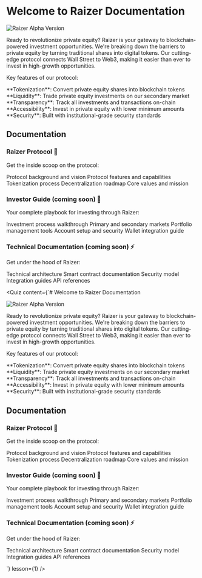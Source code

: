 
# Welcome to Raizer Documentation

<div className="text-center mb-8 mt-4">
  <img 
    src="/alpha.png" 
    alt="Raizer Alpha Version" 
    className="w-full max-w-5xl mx-auto"
    style={{
      maxHeight: '400px',
      objectFit: 'contain'
    }}
  />
</div>

Ready to revolutionize private equity? Raizer is your gateway to blockchain-powered investment opportunities. We're breaking down the barriers to private equity by turning traditional shares into digital tokens. Our cutting-edge protocol connects Wall Street to Web3, making it easier than ever to invest in high-growth opportunities.

Key features of our protocol:

<div className="mt-6">
<Feature icon={Coins}>**Tokenization**: Convert private equity shares into blockchain tokens</Feature>
<Feature icon={ArrowsUpDown}>**Liquidity**: Trade private equity investments on our secondary market</Feature>
<Feature icon={Eye}>**Transparency**: Track all investments and transactions on-chain</Feature>
<Feature icon={Users}>**Accessibility**: Invest in private equity with lower minimum amounts</Feature>
<Feature icon={Shield}>**Security**: Built with institutional-grade security standards</Feature>
</div>

<Highlight 
  type="feature"
  title="Alpha Release"
  description="Check out Raizer's alpha release. We're changing the game in private equity investment through next-gen blockchain technology."
/>

## Documentation

<DocSelector />

### Raizer Protocol 🚀

Get the inside scoop on the protocol:

<div className="mt-6">
<Feature icon={Eye}>Protocol background and vision</Feature>
<Feature icon={Shield}>Protocol features and capabilities</Feature>
<Feature icon={Coins}>Tokenization process</Feature>
<Feature icon={Users}>Decentralization roadmap</Feature>
<Feature icon={Shield}>Core values and mission</Feature>
</div>

### Investor Guide (coming soon) 💼

Your complete playbook for investing through Raizer:

<div className="mt-6">
<Feature icon={Coins}>Investment process walkthrough</Feature>
<Feature icon={ArrowsUpDown}>Primary and secondary markets</Feature>
<Feature icon={Shield}>Portfolio management tools</Feature>
<Feature icon={Users}>Account setup and security</Feature>
<Feature icon={Eye}>Wallet integration guide</Feature>
</div>

### Technical Documentation (coming soon) ⚡

Get under the hood of Raizer:

<div className="mt-6">
<Feature icon={Shield}>Technical architecture</Feature>
<Feature icon={Eye}>Smart contract documentation</Feature>
<Feature icon={Shield}>Security model</Feature>
<Feature icon={Users}>Integration guides</Feature>
<Feature icon={Eye}>API references</Feature>
</div>

<Highlight 
  type="success"
  title="Jump Into Raizer"
  description="Ready to dive in? Start with our protocol documentation and see how we're transforming private equity investment for the digital age."
  href="/raizer"
/> 

<Quiz 
  content={`# Welcome to Raizer Documentation

<div className="text-center mb-8 mt-4">
  <img 
    src="/alpha.png" 
    alt="Raizer Alpha Version" 
    className="w-full max-w-5xl mx-auto"
    style={{
      maxHeight: '400px',
      objectFit: 'contain'
    }}
  />
</div>

Ready to revolutionize private equity? Raizer is your gateway to blockchain-powered investment opportunities. We're breaking down the barriers to private equity by turning traditional shares into digital tokens. Our cutting-edge protocol connects Wall Street to Web3, making it easier than ever to invest in high-growth opportunities.

Key features of our protocol:

<div className="mt-6">
<Feature icon={Coins}>**Tokenization**: Convert private equity shares into blockchain tokens</Feature>
<Feature icon={ArrowsUpDown}>**Liquidity**: Trade private equity investments on our secondary market</Feature>
<Feature icon={Eye}>**Transparency**: Track all investments and transactions on-chain</Feature>
<Feature icon={Users}>**Accessibility**: Invest in private equity with lower minimum amounts</Feature>
<Feature icon={Shield}>**Security**: Built with institutional-grade security standards</Feature>
</div>

<Highlight 
  type="feature"
  title="Alpha Release"
  description="Check out Raizer's alpha release. We're changing the game in private equity investment through next-gen blockchain technology."
/>

## Documentation

<DocSelector />

### Raizer Protocol 🚀

Get the inside scoop on the protocol:

<div className="mt-6">
<Feature icon={Eye}>Protocol background and vision</Feature>
<Feature icon={Shield}>Protocol features and capabilities</Feature>
<Feature icon={Coins}>Tokenization process</Feature>
<Feature icon={Users}>Decentralization roadmap</Feature>
<Feature icon={Shield}>Core values and mission</Feature>
</div>

### Investor Guide (coming soon) 💼

Your complete playbook for investing through Raizer:

<div className="mt-6">
<Feature icon={Coins}>Investment process walkthrough</Feature>
<Feature icon={ArrowsUpDown}>Primary and secondary markets</Feature>
<Feature icon={Shield}>Portfolio management tools</Feature>
<Feature icon={Users}>Account setup and security</Feature>
<Feature icon={Eye}>Wallet integration guide</Feature>
</div>

### Technical Documentation (coming soon) ⚡

Get under the hood of Raizer:

<div className="mt-6">
<Feature icon={Shield}>Technical architecture</Feature>
<Feature icon={Eye}>Smart contract documentation</Feature>
<Feature icon={Shield}>Security model</Feature>
<Feature icon={Users}>Integration guides</Feature>
<Feature icon={Eye}>API references</Feature>
</div>

<Highlight 
  type="success"
  title="Jump Into Raizer"
  description="Ready to dive in? Start with our protocol documentation and see how we're transforming private equity investment for the digital age."
  href="/raizer"
/>`} 
  lesson={1}
/>